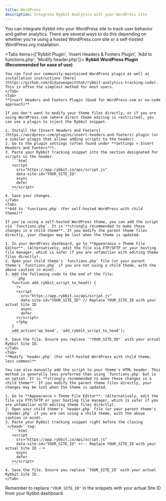 ```yaml
---
title: WordPress
description: Integrate Rybbit Analytics with your WordPress site
---
```



You can integrate Rybbit into your WordPress site to track user behavior and gather analytics. There are several ways to do this depending on whether you're using a hosted WordPress.com site or a self-hosted WordPress.org installation.

<Tabs items={['Rybbit Plugin', 'Insert Headers & Footers Plugin', 'Add to functions.php', 'Modify header.php']}>
    <Tab>
    **Rybbit WordPress Plugin (Recommended for ease of use)**

    You can find our community-maintained WordPress plugin as well as installation instructions [here](https://github.com/didyouexpectthat/rybbit-analytics-tracking-code). This is often the simplest method for most users.
    </Tab>
    <Tab>
    **Insert Headers and Footers Plugin (Good for WordPress.com or no-code approach)**

    If you don't want to modify your theme files directly, or if you are using WordPress.com (where direct theme editing is restricted), you can use a plugin to inject the Rybbit snippet.

    1. Install the [Insert Headers and Footers](https://wordpress.com/plugins/insert-headers-and-footers) plugin (or a similar plugin that allows adding scripts to the header).
    2. Go to the plugin settings (often found under **Settings > Insert Headers and Footers**).
    3. Paste your Rybbit tracking snippet into the section designated for scripts in the header.
       ```html
       <script
         src="https://app.rybbit.io/api/script.js"
         data-site-id="YOUR_SITE_ID"
         async
         defer
       ></script>
       ```
    4. Save your changes.
    </Tab>
    <Tab>
    **Add to `functions.php` (For self-hosted WordPress with child theme)**

    If you're using a self-hosted WordPress theme, you can add the script via `functions.php`. It is **strongly recommended to make these changes in a child theme**. If you modify the parent theme files directly, your changes may be lost when the theme is updated.

    1. In your WordPress dashboard, go to **Appearance > Theme File Editor**. (Alternatively, edit the file via FTP/SFTP or your hosting file manager, which is safer if you are unfamiliar with editing theme files directly).
    2. Open your child theme's `functions.php` file (or your parent theme's `functions.php` if you are not using a child theme, with the above caution in mind).
    3. Add the following code to the end of the file:
       ```php
       function add_rybbit_script_to_head() {
         ?>
         <script
           src="https://app.rybbit.io/api/script.js"
           data-site-id="YOUR_SITE_ID" // Replace YOUR_SITE_ID with your actual Site ID
           async
           defer
         ></script>
         <?php
       }
       add_action('wp_head', 'add_rybbit_script_to_head');
       ```
    4. Save the file. Ensure you replace `"YOUR_SITE_ID"` with your actual Rybbit Site ID.
    </Tab>
    <Tab>
    **Modify `header.php` (For self-hosted WordPress with child theme, less common)**

    You can also manually add the script to your theme's HTML header. This method is generally less preferred than using `functions.php` but is an option. It is **strongly recommended to make these changes in a child theme**. If you modify the parent theme files directly, your changes may be lost when the theme is updated.

    1. Go to **Appearance > Theme File Editor**. (Alternatively, edit the file via FTP/SFTP or your hosting file manager, which is safer if you are unfamiliar with editing theme files directly).
    2. Open your child theme's `header.php` file (or your parent theme's `header.php` if you are not using a child theme, with the above caution in mind).
    3. Paste your Rybbit tracking snippet right before the closing `</head>` tag:
       ```html
       <script
         src="https://app.rybbit.io/api/script.js"
         data-site-id="YOUR_SITE_ID" <!-- Replace YOUR_SITE_ID with your actual Site ID -->
         async
         defer
       ></script>
       ```
    4. Save the file. Ensure you replace `YOUR_SITE_ID` with your actual Rybbit Site ID.
    </Tab>
</Tabs>

Remember to replace `"YOUR_SITE_ID"` in the snippets with your actual Site ID from your Rybbit dashboard.